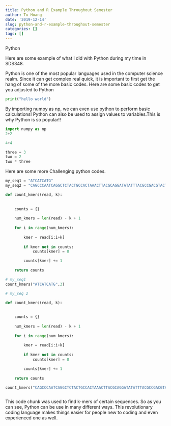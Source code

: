 ```yaml
---
title: Python and R Example Throughout Semester
author: Tu Hoang
date: '2019-12-14'
slug: python-and-r-example-throughout-semester
categories: []
tags: []
---
```

Python 

Here are some example of what I did with Python during my time in SDS348.

Python is one of the most popular languages used in the computer science realm. Since it can get complex real quick, it is important to first get the hang of some of the more basic codes. 
Here are some basic codes to get you adjusted to Python

```python
print("hello world")
```
By importing numpy as np, we can even use python to perform basic calculations! Python can also be used to assign values to variables.This is why Python is so popular!!

```python
import numpy as np
2+2
```


```python
4+4

three = 3
two = 2
two * three
```
Here are some more Challenging python codes.
```python
my_seq1 = "ATCATCATG"
my_seq2 = "CAGCCCAATCAGGCTCTACTGCCACTAAACTTACGCAGGATATATTTACGCCGACGTACT"

def count_kmers(read, k):
    
 
    counts = {}
  
    num_kmers = len(read) - k + 1
   
    for i in range(num_kmers):
     
        kmer = read[i:i+k]
      
        if kmer not in counts:
            counts[kmer] = 0

        counts[kmer] += 1
 
    return counts

# my_seq1
count_kmers("ATCATCATG",3)

# my_seq 2

def count_kmers(read, k):
    
 
    counts = {}
  
    num_kmers = len(read) - k + 1
   
    for i in range(num_kmers):
     
        kmer = read[i:i+k]
      
        if kmer not in counts:
            counts[kmer] = 0

        counts[kmer] += 1
 
    return counts

count_kmers("CAGCCCAATCAGGCTCTACTGCCACTAAACTTACGCAGGATATATTTACGCCGACGTACT",3)



```

This code chunk was used to find k-mers of certain sequences. So as you can see, Python can be use in many different ways. This revolutionary coding language makes things easier for people new to coding and even experienced one as well. 

